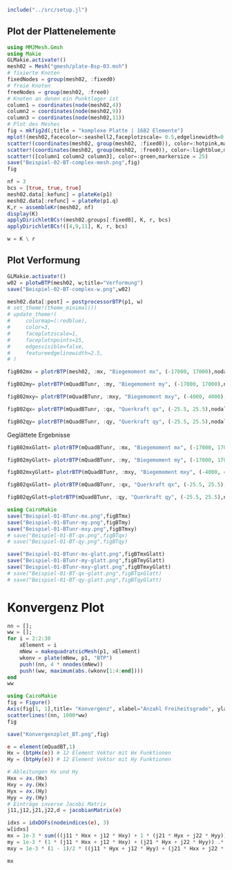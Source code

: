```julia
include("../src/setup.jl")
```

## Plot der Plattenelemente
```julia
using MMJMesh.Gmsh
using Makie
GLMakie.activate!()
mesh02 = Mesh("gmesh/plate-Bsp-03.msh")
# fixierte Knoten
fixedNodes = group(mesh02, :fixed0)
# freie Knoten
freeNodes = group(mesh02, :free0)
# Knoten an denen ein Punktlager ist 
column1 = coordinates(node(mesh02,4))
column2 = coordinates(node(mesh02,9))
column3 = coordinates(node(mesh02,11))
# Plot des Meshes
fig = mkfig2d(;title = "komplexe Platte | 1682 Elemente")
mplot!(mesh02,facecolor=:seashell2,faceplotzscale= 0.5,edgelinewidth=0.4,nodesvisible=true,edgesvisible=true,nodesize=5)
scatter!(coordinates(mesh02, group(mesh02, :fixed0)), color=:hotpink,markersize = 15)
scatter!(coordinates(mesh02, group(mesh02, :free0)), color=:lightblue,markersize = 15)
scatter!([column1 column2 column3], color=:green,markersize = 25)
save("Beispiel-02-BT-complex-mesh.png",fig)
fig
```


```julia
nf = 3
bcs = [true, true, true]
mesh02.data[:kefunc] = plateKe(p1)
mesh02.data[:refunc] = plateRe(p1.q)
K,r = assembleKr(mesh02, nf)
display(K)
applyDirichletBCs!(mesh02.groups[:fixed0], K, r, bcs)
applyDirichletBCs!([4,9,11], K, r, bcs)
```

```julia
w = K \ r
```

## Plot Verformung

```julia
GLMakie.activate!()
w02 = plotwBTP(mesh02, w;title="Verformung")
save("Beispiel-02-BT-complex-w.png",w02)
```


```julia
mesh02.data[:post] = postprocessorBTP(p1, w)
# set_theme!(theme_minimal())
# update_theme!(
#     colormap=(:redblue),
#     color=3,
#     faceplotzscale=1,
#     faceplotnpoints=15,
#     edgesvisible=false,
#     featureedgelinewidth=2.5,
# )   
```

```julia
figB02mx = plotrBTP(mesh02, :mx, "Biegemoment mx", (-17000, 17000),nodal = false, a3d=true)
```

```julia
figB02my= plotrBTP(mQuadBTunr, :my, "Biegemoment my", (-17000, 17000),nodal = false, a3d=true)
```

```julia
figB02mxy= plotrBTP(mQuadBTunr, :mxy, "Biegemoment mxy", (-4000, 4000),nodal = false, a3d=true)
```

```julia
figB02qx= plotrBTP(mQuadBTunr, :qx, "Querkraft qx", (-25.5, 25.5),nodal = false, a3d=true)
```

```julia
figB02qy= plotrBTP(mQuadBTunr, :qy, "Querkraft qy", (-25.5, 25.5),nodal = false, a3d=true)
```

Geglättete Ergebnisse 
```julia
figB02mxGlatt= plotrBTP(mQuadBTunr, :mx, "Biegemoment mx", (-17000, 17000),nodal = true, a3d=true)
```


```julia
figB02myGlatt= plotrBTP(mQuadBTunr, :my, "Biegemoment my", (-17000, 17000),nodal = true, a3d=true)
```

```julia
figB02mxyGlatt= plotrBTP(mQuadBTunr, :mxy, "Biegemoment mxy", (-4000, 4000),nodal = true, a3d=true)
```

```julia
figB02qxGlatt= plotrBTP(mQuadBTunr, :qx, "Querkraft qx", (-25.5, 25.5),nodal = true, a3d=true)
```

```julia
figB02qyGlatt=plotrBTP(mQuadBTunr, :qy, "Querkraft qy", (-25.5, 25.5),nodal = true, a3d=true)
```


```julia
using CairoMakie
save("Beispiel-01-BTunr-mx.png",figBTmx)
save("Beispiel-01-BTunr-my.png",figBTmy)
save("Beispiel-01-BTunr-mxy.png",figBTmxy)
# save("Beispiel-01-BT-qx.png",figBTqx)
# save("Beispiel-01-BT-qy.png",figBTqy)

save("Beispiel-01-BTunr-mx-glatt.png",figBTmxGlatt)
save("Beispiel-01-BTunr-my-glatt.png",figBTmyGlatt)
save("Beispiel-01-BTunr-mxy-glatt.png",figBTmxyGlatt)
# save("Beispiel-01-BT-qx-glatt.png",figBTqxGlatt)
# save("Beispiel-01-BT-qy-glatt.png",figBTqyGlatt)
```

# Konvergenz Plot

```julia
nn = [];
ww = [];
for i = 2:2:30
    xElement = i
    mNew = makequadratcicMesh(p1, xElement)
    wkonv = plate(mNew, p1, "BTP")
    push!(nn, 4 * nnodes(mNew))
    push!(ww, maximum(abs.(wkonv[1:4:end])))
end
ww
```


```julia
using CairoMakie
fig = Figure()
Axis(fig[1, 1],title= "Konvergenz", xlabel="Anzahl Freiheitsgrade", ylabel="Maximale Verschiebung in mm")
scatterlines!(nn, 1000*ww)
fig
```

```julia
save("Konvergenzplot_BT.png",fig)
```


```julia
e = element(mQuadBT,1)
Hx = (btpHx(e)) # 12 Element Vektor mit Hx Funktionen 
Hy = (btpHy(e)) # 12 Element Vektor mit Hy Funktionen 

# Ableitungen Hx und Hy
Hxx = ∂x.(Hx)
Hxy = ∂y.(Hx)
Hyx = ∂x.(Hy)
Hyy = ∂y.(Hy) 
# Einträge inverse Jacobi Matrix
j11,j12,j21,j22,d = jacobianMatrix(e)

idxs = idxDOFs(nodeindices(e), 3)
w[idxs]
mx = 1e-3 * sum(((j11 * Hxx + j12 * Hxy) + 1 * (j21 * Hyx + j22 * Hyy)) .* w[idxs])
my = 1e-3 * (1 * (j11 * Hxx + j12 * Hxy) + (j21 * Hyx + j22 * Hyy)) .* w[idxs]
mxy = 1e-3 * (1 - 1)/2 * ((j11 * Hyx + j12 * Hyy) + (j21 * Hxx + j22 * Hxy)) .* w[idxs]

mx
```